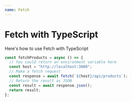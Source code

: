 ```yaml
---
name: Fetch
---
```


# Fetch with TypeScript

Here's how to use Fetch with TypeScript

```typescript
const fetchProducts = async () => {
  // You could return an environment variable here
  const host = "http://localhost:3000";
  // Make a fetch request
  const response = await fetch(`${host}/api/products`);
  // Return the result as JSON
  const result = await response.json();
  return result;
};
```
